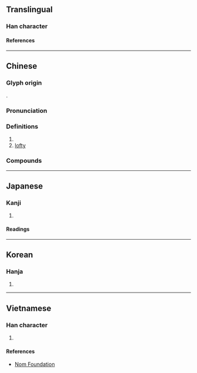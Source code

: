 {{also|峩}}
{{character info}}
==Translingual==

===Han character===
{{Han char|rn=46|rad=山|as=07|sn=10|four=23750|canj=UHQI|ids=⿰山我}}

====References====
{{Han ref|kx=0311.090|dkj=08071|dj=0611.150|hdz=10774.150|uh=5CE8}}

----

==Chinese==
{{zh-forms}}

===Glyph origin===
{{Han etym}}
{{Han compound|山|我|c1=s|c2=p|t1=mountain|ls=psc}}.

===Pronunciation===
{{zh-pron
|m=é
|c=ngo4
|mc=
|mn=gô/ngô͘
|oc=y
|cat=n,a
}}

===Definitions===
{{zh-hanzi}}

# {{zh-short|峨嵋}}
# [[lofty]]

===Compounds===
{{zh-der|峨然|嶍峨|岑峨|峨然矗立|峨螺|峨峨|峨嵋山|巍峨|嵬峨|峨冠博帶|峨冠|峨髻|嵯峨|軻峨|峨眉|嶒峨}}

----

==Japanese==

===Kanji===
{{ja-kanji|grade=|rs=山07}}

# {{rfdef|ja|sort=山07}}

====Readings====
{{ja-readings
|goon=が
|kanon=が
|kun=けわ-し.い, たかね-, いかめ-し.い
}}

----

==Korean==

===Hanja===
{{ko-hanja|아}}

# {{rfdef|ko|sort=山07}}

----

==Vietnamese==

===Han character===
{{vi-readings|rs=山07|reading=nga}}

# {{rfdef|vi|sort=山07}}

====References====
* [http://nomfoundation.org/common/nom_details.php?codepoint=5ce8 Nom Foundation]